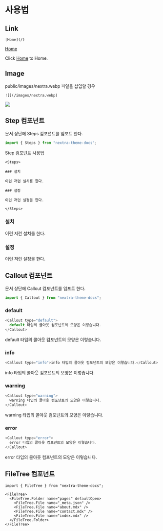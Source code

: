 
# 사용법

## Link

```mdx
[Home](/)
```

[Home](/)

Click [Home](/) to Home.

## Image

public/images/nextra.webp 파일을 삽입할 경우

```mdx
![](/images/nextra.webp)
```

![](/images/nextra.webp)

## Step 컴포넌트

문서 상단에 Steps 컴포넌트를 임포트 한다.

```js
import { Steps } from "nextra-theme-docs";
```

Step 컴포넌트 사용법

```mdx
<Steps>

### 설치

이런 저런 설치를 한다.

### 설정

이런 저런 설정을 한다.

</Steps>
```

<Steps>

### 설치

이런 저런 설치를 한다.

### 설정

이런 저런 설정을 한다.

</Steps>

## Callout 컴포넌트

문서 상단에 Callout 컴포넌트를 임포트 한다.

```js
import { Callout } from "nextra-theme-docs";
```

### default

```js
<Callout type="default">
  default 타입의 콜아웃 컴포넌트의 모양은 이렇습니다.
</Callout>
```

<Callout type="default">
  default 타입의 콜아웃 컴포넌트의 모양은 이렇습니다.
</Callout>

### info

```js
<Callout type="info">info 타입의 콜아웃 컴포넌트의 모양은 이렇습니다.</Callout>
```

<Callout type="info">info 타입의 콜아웃 컴포넌트의 모양은 이렇습니다.</Callout>

### warning

```js
<Callout type="warning">
  warning 타입의 콜아웃 컴포넌트의 모양은 이렇습니다.
</Callout>
```

<Callout type="warning">
  warning 타입의 콜아웃 컴포넌트의 모양은 이렇습니다.
</Callout>

### error

```js
<Callout type="error">
  error 타입의 콜아웃 컴포넌트의 모양은 이렇습니다.
</Callout>
```

<Callout type="error">
  error 타입의 콜아웃 컴포넌트의 모양은 이렇습니다.
</Callout>

## FileTree 컴포넌트

```mdx
import { FileTree } from "nextra-theme-docs";

<FileTree>
  <FileTree.Folder name="pages" defaultOpen>
    <FileTree.File name="_meta.json" />
    <FileTree.File name="about.mdx" />
    <FileTree.File name="contact.mdx" />
    <FileTree.File name="index.mdx" />
  </FileTree.Folder>
</FileTree>
```

<FileTree>
  <FileTree.Folder name="pages" defaultOpen>
    <FileTree.File name="_meta.json" />
    <FileTree.File name="about.mdx" />
    <FileTree.File name="contact.mdx" />
    <FileTree.File name="index.mdx" />
  </FileTree.Folder>
</FileTree>
